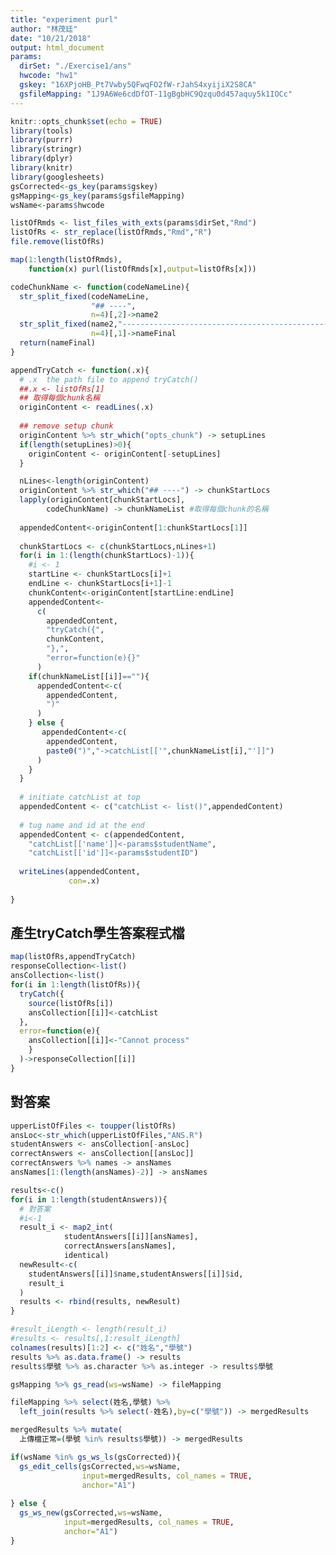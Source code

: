 ```yaml
---
title: "experiment purl"
author: "林茂廷"
date: "10/21/2018"
output: html_document
params:
  dirSet: "./Exercise1/ans"
  hwcode: "hw1"
  gskey: "16XPjoHB_Pt7Vwby5QFwqFO2fW-rJahS4xyijiX2S8CA"
  gsfileMapping: "1J9A6We6cdDfOT-11gBgbHC9Qzqu0d457aquy5k1IOCc"
---
```


```r
knitr::opts_chunk$set(echo = TRUE)
library(tools)
library(purrr)
library(stringr)
library(dplyr)
library(knitr)
library(googlesheets)
gsCorrected<-gs_key(params$gskey)
gsMapping<-gs_key(params$gsfileMapping)
wsName<-params$hwcode
```

```r
listOfRmds <- list_files_with_exts(params$dirSet,"Rmd")
listOfRs <- str_replace(listOfRmds,"Rmd","R")
file.remove(listOfRs)

map(1:length(listOfRmds),
    function(x) purl(listOfRmds[x],output=listOfRs[x]))
```

```r
codeChunkName <- function(codeNameLine){
  str_split_fixed(codeNameLine,
                  "## ----",
                  n=4)[,2]->name2
  str_split_fixed(name2,"---------------------------------------------------------------",
                  n=4)[,1]->nameFinal
  return(nameFinal)
}
```

```r
appendTryCatch <- function(.x){
  # .x  the path file to append tryCatch()
  ##.x <- listOfRs[1]
  ## 取得每個chunk名稱
  originContent <- readLines(.x)
  
  ## remove setup chunk
  originContent %>% str_which("opts_chunk") -> setupLines
  if(length(setupLines)>0){
    originContent <- originContent[-setupLines]
  }

  nLines<-length(originContent)
  originContent %>% str_which("## ----") -> chunkStartLocs
  lapply(originContent[chunkStartLocs],
        codeChunkName) -> chunkNameList #取得每個chunk的名稱
  
  appendedContent<-originContent[1:chunkStartLocs[1]]
  
  chunkStartLocs <- c(chunkStartLocs,nLines+1)
  for(i in 1:(length(chunkStartLocs)-1)){
    #i <- 1
    startLine <- chunkStartLocs[i]+1
    endLine <- chunkStartLocs[i+1]-1
    chunkContent<-originContent[startLine:endLine]
    appendedContent<-
      c(
        appendedContent,
        "tryCatch({",
        chunkContent,
        "},",
        "error=function(e){}"
      )
    if(chunkNameList[[i]]==""){
      appendedContent<-c(
        appendedContent,
        ")"
      )
    } else {
       appendedContent<-c(
        appendedContent,
        paste0(")","->catchList[['",chunkNameList[i],"']]")
      )
    }
  }
  
  # initiate catchList at top
  appendedContent <- c("catchList <- list()",appendedContent)
  
  # tug name and id at the end
  appendedContent <- c(appendedContent,
    "catchList[['name']]<-params$studentName",
    "catchList[['id']]<-params$studentID")
  
  writeLines(appendedContent,
             con=.x)
  
}
```


## 產生tryCatch學生答案程式檔

```r
map(listOfRs,appendTryCatch)
responseCollection<-list()
ansCollection<-list()
for(i in 1:length(listOfRs)){
  tryCatch({
    source(listOfRs[i])
    ansCollection[[i]]<-catchList
  },
  error=function(e){
    ansCollection[[i]]<-"Cannot process"
    }
  )->responseCollection[[i]] 
}
```

## 對答案

```r
upperListOfFiles <- toupper(listOfRs)
ansLoc<-str_which(upperListOfFiles,"ANS.R")
studentAnswers <- ansCollection[-ansLoc]
correctAnswers <- ansCollection[[ansLoc]]
correctAnswers %>% names -> ansNames
ansNames[1:(length(ansNames)-2)] -> ansNames

results<-c()
for(i in 1:length(studentAnswers)){
  # 對答案
  #i<-1
  result_i <- map2_int(
            studentAnswers[[i]][ansNames],
            correctAnswers[ansNames],
            identical)
  newResult<-c(
    studentAnswers[[i]]$name,studentAnswers[[i]]$id,
    result_i
  )
  results <- rbind(results, newResult)
}

#result_iLength <- length(result_i)
#results <- results[,1:result_iLength]
colnames(results)[1:2] <- c("姓名","學號")
results %>% as.data.frame() -> results
results$學號 %>% as.character %>% as.integer -> results$學號
```

```r
gsMapping %>% gs_read(ws=wsName) -> fileMapping

fileMapping %>% select(姓名,學號) %>%
  left_join(results %>% select(-姓名),by=c("學號")) -> mergedResults

mergedResults %>% mutate(
  上傳檔正常=(學號 %in% results$學號)) -> mergedResults
```

```r
if(wsName %in% gs_ws_ls(gsCorrected)){
  gs_edit_cells(gsCorrected,ws=wsName,
                input=mergedResults, col_names = TRUE,
                anchor="A1")
  
} else {
  gs_ws_new(gsCorrected,ws=wsName,
            input=mergedResults, col_names = TRUE,
            anchor="A1")  
}
```

